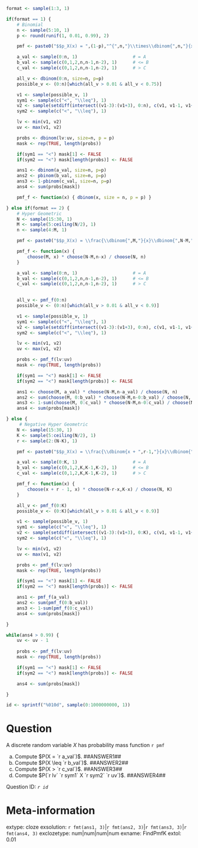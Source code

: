 ```r

format <- sample(1:3, 1)

if(format == 1) {
    # Binomial
    n <- sample(5:10, 1)
    p <- round(runif(1, 0.01, 0.99), 2)

    pmf <- paste0("$$p_X(x) = ",(1-p),"^{",n,"}\\times\\dbinom{",n,"}{x}\\left(\\dfrac{",p,"}{",1-p,"}\\right)^x, \\quad x \\in \\{0,\\dots,",n,"\\}.$$")

    a_val <- sample(0:n, 1)                     # = A
    b_val <- sample(c(0,1,2,n,n-1,n-2), 1)      # <= B
    c_val <- sample(c(0,1,2,n,n-1,n-2), 1)      # > C

    all_v <- dbinom(0:n, size=n, p=p)
    possible_v <- (0:n)[which(all_v > 0.01 & all_v < 0.75)]

    v1 <- sample(possible_v, 1)
    sym1 <- sample(c("<", "\\leq"), 1)
    v2 <- sample(setdiff(intersect((v1-3):(v1+3), 0:n), c(v1, v1-1, v1+1)), 1)
    sym2 <- sample(c("<", "\\leq"), 1)

    lv <- min(v1, v2)
    uv <- max(v1, v2)

    probs <- dbinom(lv:uv, size=n, p = p)
    mask <- rep(TRUE, length(probs))

    if(sym1 == "<") mask[1] <- FALSE
    if(sym2 == "<") mask[length(probs)] <- FALSE

    ans1 <- dbinom(a_val, size=n, p=p)
    ans2 <- pbinom(b_val, size=n, p=p)
    ans3 <- 1-pbinom(c_val, size=n, p=p)
    ans4 <- sum(probs[mask])

    pmf_f <- function(x) { dbinom(x, size = n, p = p) }

} else if(format == 2) {
    # Hyper Geometric
    N <- sample(15:30, 1)
    M <- sample(5:ceiling(N/2), 1)
    n <- sample(4:M, 1)

    pmf <- paste0("$$p_X(x) = \\frac{\\dbinom{",M,"}{x}\\dbinom{",N-M,"}{", n,"-x}}{",choose(N, n),"},\\quad x\\in\\{0,\\dots,", n, "\\}.$$")

    pmf_f <- function(x) {
        choose(M, x) * choose(N-M,n-x) / choose(N, n)
    }

    a_val <- sample(0:n, 1)                     # = A
    b_val <- sample(c(0,1,2,n,n-1,n-2), 1)      # <= B
    c_val <- sample(c(0,1,2,n,n-1,n-2), 1)      # > C

    
    all_v <- pmf_f(0:n)
    possible_v <- (0:n)[which(all_v > 0.01 & all_v < 0.9)]

    v1 <- sample(possible_v, 1)
    sym1 <- sample(c("<", "\\leq"), 1)
    v2 <- sample(setdiff(intersect((v1-3):(v1+3), 0:n), c(v1, v1-1, v1+1)), 1)
    sym2 <- sample(c("<", "\\leq"), 1)

    lv <- min(v1, v2)
    uv <- max(v1, v2)

    probs <- pmf_f(lv:uv)
    mask <- rep(TRUE, length(probs))

    if(sym1 == "<") mask[1] <- FALSE
    if(sym2 == "<") mask[length(probs)] <- FALSE

    ans1 <- choose(M, a_val) * choose(N-M,n-a_val) / choose(N, n)
    ans2 <- sum(choose(M, 0:b_val) * choose(N-M,n-0:b_val) / choose(N, n))
    ans3 <- 1-sum(choose(M, 0:c_val) * choose(N-M,n-0:c_val) / choose(N, n))
    ans4 <- sum(probs[mask])

} else {
     # Negative Hyper Geometric
    N <- sample(15:30, 1)
    K <- sample(5:ceiling(N/2), 1)
    r <- sample(2:(N-K), 1)

    pmf <- paste0("$$p_X(x) = \\frac{\\dbinom{x + ",r-1,"}{x}\\dbinom{",N-r,"-x}{", K,"-x}}{",choose(N, K),"},\\quad x\\in\\{0,\\dots,", K, "\\}.$$")

    a_val <- sample(0:K, 1)                     # = A
    b_val <- sample(c(0,1,2,K,K-1,K-2), 1)      # <= B
    c_val <- sample(c(0,1,2,K,K-1,K-2), 1)      # > C

    pmf_f <- function(x) {
        choose(x + r - 1, x) * choose(N-r-x,K-x) / choose(N, K)
    }

    all_v <- pmf_f(0:K)
    possible_v <- (0:K)[which(all_v > 0.01 & all_v < 0.9)]

    v1 <- sample(possible_v, 1)
    sym1 <- sample(c("<", "\\leq"), 1)
    v2 <- sample(setdiff(intersect((v1-3):(v1+3), 0:K), c(v1, v1-1, v1+1)), 1)
    sym2 <- sample(c("<", "\\leq"), 1)

    lv <- min(v1, v2)
    uv <- max(v1, v2)

    probs <- pmf_f(lv:uv)
    mask <- rep(TRUE, length(probs))

    if(sym1 == "<") mask[1] <- FALSE
    if(sym2 == "<") mask[length(probs)] <- FALSE

    ans1 <- pmf_f(a_val)
    ans2 <- sum(pmf_f(0:b_val))
    ans3 <- 1-sum(pmf_f(0:c_val))
    ans4 <- sum(probs[mask])

}

while(ans4 > 0.99) {
    uv <- uv - 1
    
    probs <- pmf_f(lv:uv)
    mask <- rep(TRUE, length(probs))

    if(sym1 == "<") mask[1] <- FALSE
    if(sym2 == "<") mask[length(probs)] <- FALSE

    ans4 <- sum(probs[mask])

}

id <- sprintf("%010d", sample(0:1000000000, 1))

```

Question
========

A discrete random variable $X$ has probability mass function `r pmf`

a. Compute $P(X = `r a_val`)$. ##ANSWER1##
a. Compute $P(X \leq `r b_val`)$. ##ANSWER2##
c. Compute $P(X > `r c_val`)$. ##ANSWER3##
d. Compute $P(`r lv` `r sym1` X `r sym2` `r uv`)$. ##ANSWER4##

Question ID: *`r id`*

Meta-information
================
extype: cloze
exsolution: `r fmt(ans1, 3)`|`r fmt(ans2, 3)`|`r fmt(ans3, 3)`|`r fmt(ans4, 3)`
exclozetype: num|num|num|num
exname: FindPmfK
extol: 0.01